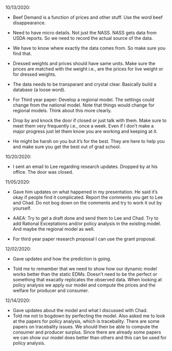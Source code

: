 10/13/2020:

* Beef Demand is a function of prices and other stuff. Use the word beef disappearance. 
* Need to have micro details. Not just the NASS. NASS gets data from USDA reports. So we need to record the actual source of the data. 
* We have to know where exactly the data comes from. So make sure you find that. 
* Dressed weights and prices should have same units. Make sure the prices are matched with the weight i.e., are the prices for live weight or for dressed weights.
* The data needs to be transparant and crystal clear. Basically build a database (a loose word). 

* For Third year paper: Develop a regional model. The settings could change from the national model. Note that things would change for regional models. Think about this more clearly. 

* Drop by and knock the door if closed or just talk with them. Make sure to meet them very frequently i.e., once a week. Even if I don't make a major progress just let them know you are working and keeping at it. 

* He might be harsh on you but it's for the best. They are here to help you and make sure you get the best out of grad school. 

10/20/2020:

* I sent an email to Lee regarding research updates. Dropped by at his office. The door was closed.

11/05/2020:

* Gave him updates on what happened in my presentation. He said it's okay if people find it complicated. Report the comments you get to Lee and Chad. Do not bog down on the comments and try to work it out by yourself. 

* AAEA: Try to get a draft done and send them to Lee and Chad. Try to add Rational Exceptations and/or policy analysis in the existing model. And maybe the regional model as well. 

* For third year paper research proposal I can use the grant proposal. 



12/02/2020:

* Gave updates and how the prediction is going.

* Told me to remember that we need to show how our dynamic model works better than the static EDMs. Doesn't need to be the perfect or something that exacatly replicates the observed data. When looking at policy analysis we apply our model and compute the prices and the welfare for producer and consumer.

12/14/2020:

* Gave updates about the model and what I discussed with Chad.
* Told me not to bogdown by perfecting the model. Also asked me to look at the papers for policy analysis, which is tracebality. There are some papers on tracebality issues. We should then be able to compute the consumer and producer surplus. Since there are already some papers we can show our model does better than others and this can be used for policy analysis. 


